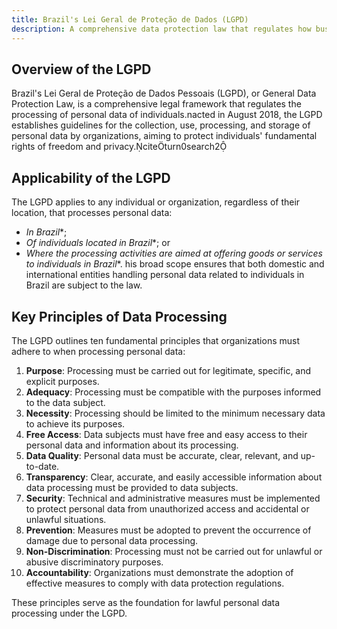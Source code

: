 ```yaml
---
title: Brazil's Lei Geral de Proteção de Dados (LGPD)
description: A comprehensive data protection law that regulates how businesses collect, process, and protect personal data of individuals in Brazil.
---
```


## Overview of the LGPD

Brazil's Lei Geral de Proteção de Dados Pessoais (LGPD), or General Data Protection Law, is a comprehensive legal framework that regulates the processing of personal data of individuals.nacted in August 2018, the LGPD establishes guidelines for the collection, use, processing, and storage of personal data by organizations, aiming to protect individuals' fundamental rights of freedom and privacy.citeturn0search2
## Applicability of the LGPD

The LGPD applies to any individual or organization, regardless of their location, that processes personal data:
- *In Brazil**;
- *Of individuals located in Brazil**; or
- *Where the processing activities are aimed at offering goods or services to individuals in Brazil**.
his broad scope ensures that both domestic and international entities handling personal data related to individuals in Brazil are subject to the law.
## Key Principles of Data Processing

The LGPD outlines ten fundamental principles that organizations must adhere to when processing personal data:
1. **Purpose**: Processing must be carried out for legitimate, specific, and explicit purposes.
2. **Adequacy**: Processing must be compatible with the purposes informed to the data subject.
3. **Necessity**: Processing should be limited to the minimum necessary data to achieve its purposes.
4. **Free Access**: Data subjects must have free and easy access to their personal data and information about its processing.
5. **Data Quality**: Personal data must be accurate, clear, relevant, and up-to-date.
6. **Transparency**: Clear, accurate, and easily accessible information about data processing must be provided to data subjects.
7. **Security**: Technical and administrative measures must be implemented to protect personal data from unauthorized access and accidental or unlawful situations.
8. **Prevention**: Measures must be adopted to prevent the occurrence of damage due to personal data processing.
9. **Non-Discrimination**: Processing must not be carried out for unlawful or abusive discriminatory purposes.
10. **Accountability**: Organizations must demonstrate the adoption of effective measures to comply with data protection regulations.

These principles serve as the foundation for lawful personal data processing under the LGPD.